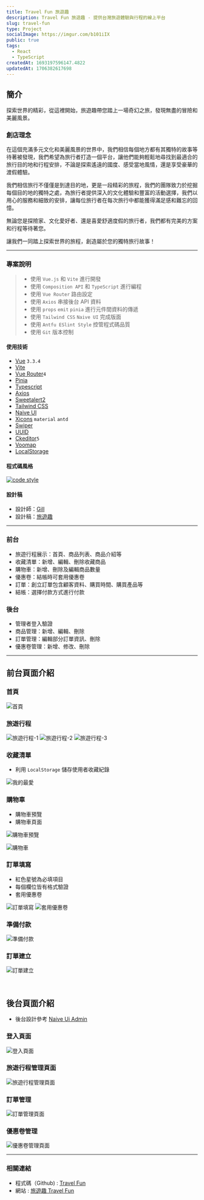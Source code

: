 ```yaml
---
title: Travel Fun 旅遊趣
description: Travel Fun 旅遊趣 - 提供台灣旅遊體驗與行程的線上平台
slug: travel-fun
type: Project
socialImage: https://imgur.com/b101iIX
public: true
tags:
  - React
  - TypeScript
createdAt: 1693197596147.4822
updatedAt: 1706382617698
---
```


## 簡介

探索世界的精彩，從這裡開始，旅遊趣帶您踏上一場奇幻之旅，發現無盡的冒險和美麗風景。

### 創店理念

在這個充滿多元文化和美麗風景的世界中，我們相信每個地方都有其獨特的故事等待著被發現，我們希望為旅行者打造一個平台，讓他們能夠輕鬆地尋找到最適合的旅行目的地和行程安排，不論是探索遙遠的國度、感受當地風情，還是享受豪華的渡假體驗。

我們相信旅行不僅僅是到達目的地，更是一段精彩的旅程，我們的團隊致力於挖掘每個目的地的獨特之處，為旅行者提供深入的文化體驗和豐富的活動選擇，我們以用心的服務和細致的安排，讓每位旅行者在每次旅行中都能獲得滿足感和難忘的回憶。

無論您是探險家、文化愛好者、還是喜愛舒適度假的旅行者，我們都有完美的方案和行程等待著您。

讓我們一同踏上探索世界的旅程，創造屬於您的獨特旅行故事！

---

### 專案說明

> - 使用 `Vue.js` 和 `Vite` 進行開發
> - 使用 `Composition API` 和 `TypeScript` 進行編程
> - 使用 `Vue Router` 路由設定
> - 使用 `Axios` 串接後台 API 資料
> - 使用 `props` `emit` `pinia` 進行元件間資料的傳遞
> - 使用 `Tailwind CSS` `Naive UI` 完成版面
> - 使用 `Antfu ESlint Style` 控管程式碼品質
> - 使用 `Git` 版本控制

#### **使用技術**

- [Vue](https://vuejs.org/) `3.3.4`
- [Vite](https://vitejs.dev/)
- [Vue Router](https://router.vuejs.org/zh/)`4`
- [Pinia](https://pinia.vuejs.org/)
- [Typescript](https://www.typescriptlang.org/)
- [Axios](https://axios-http.com/)
- [Sweetalert2](https://sweetalert2.github.io/#icons)
- [Tailwind CSS](https://tailwindcss.com/)
- [Naive UI](https://www.naiveui.com/zh-CN/dark)
- [Xicons](https://www.xicons.org/#/) `material` `antd`
- [Swiper](https://swiperjs.com/)
- [UUID](https://github.com/uuidjs/uuid)
- [Ckeditor](https://ckeditor.com/ckeditor-5/)`5`
- [Voomap](https://voomap.vercel.app/)
- [LocalStorage](https://developer.mozilla.org/zh-TW/docs/Web/API/Window/localStorage)

#### 程式碼風格

[![code style](https://antfu.me/badge-code-style.svg)](https://github.com/antfu/eslint-config)

#### 設計稿

- 設計師：[Gill](mailto:e26290@gmail.com)
- 設計稿：[旅遊趣](https://www.figma.com/file/OqJyJviIdcYxBlAbnBUuNf/%E5%85%AD%E8%A7%92-%7C-%E6%97%85%E9%81%8A%E8%B6%A3--%E5%8F%B0%E7%81%A3%E6%97%85%E9%81%8A%E5%A5%97%E7%A5%A8%E8%A8%82%E8%B3%BC?type=design&node-id=1-1041&mode=design&t=eoVvXFBNTvKdggr6-0)

---

### 前台

- 旅遊行程展示：首頁、商品列表、商品介紹等
- 收藏清單：新增、編輯、刪除收藏商品
- 購物車：新增、刪除及編輯商品數量
- 優惠卷：結帳時可套用優惠卷
- 訂單：創立訂單包含顧客資料、購買時間、購買產品等
- 結帳：選擇付款方式進行付款

### 後台

- 管理者登入驗證
- 商品管理：新增、編輯、刪除
- 訂單管理：編輯部分訂單資訊、刪除
- 優惠卷管理：新增、修改、刪除

---

## 前台頁面介紹

### 首頁

![首頁](https://github.com/CofCat456/travel-fun/raw/main/.screenshots/1.home.png)

### 旅遊行程

![旅遊行程-1](https://github.com/CofCat456/travel-fun/raw/main/.screenshots/2.products-1.png)
![旅遊行程-2](https://github.com/CofCat456/travel-fun/raw/main/.screenshots/3.products-2.png)
![旅遊行程-3](https://github.com/CofCat456/travel-fun/raw/main/.screenshots/4.products-3.png)

### 收藏清單

- 利用 `LocalStorage` 儲存使用者收藏紀錄

![我的最愛](https://github.com/CofCat456/travel-fun/raw/main/.screenshots/5.wishlist.png)

### 購物車

- 購物車預覽
- 購物車頁面

![購物車預覽](https://github.com/CofCat456/travel-fun/raw/main/.screenshots/6.cart-1.png)

![購物車](https://github.com/CofCat456/travel-fun/raw/main/.screenshots/7.cart-2.png)

### 訂單填寫

- 紅色星號為必填項目
- 每個欄位皆有格式驗證
- 套用優惠卷

![訂單填寫](https://github.com/CofCat456/travel-fun/raw/main/.screenshots/8.order-1.png)
![套用優惠卷](https://github.com/CofCat456/travel-fun/raw/main/.screenshots/9.order-2.png)

### 準備付款

![準備付款](https://github.com/CofCat456/travel-fun/raw/main/.screenshots/10.order-3.png)

### 訂單建立

![訂單建立](https://github.com/CofCat456/travel-fun/raw/main/.screenshots/11.order-4.png)

<br />

## 後台頁面介紹

- 後台設計參考 [Naive Ui Admin](https://github.com/jekip/naive-ui-admin)

### 登入頁面

![登入頁面](https://github.com/CofCat456/travel-fun/raw/main/.screenshots/12.login.png)

### 旅遊行程管理頁面

![旅遊行程管理頁面](https://github.com/CofCat456/travel-fun/raw/main/.screenshots/13.admin-product.png)

### 訂單管理

![訂單管理頁面](https://github.com/CofCat456/travel-fun/raw/main/.screenshots/14.admin-order.png)

### 優惠卷管理

![優惠卷管理頁面](https://github.com/CofCat456/travel-fun/raw/main/.screenshots/15.admin-coupon.png)

---

### 相關連結

- 程式碼（Github) : [Travel Fun](https://github.com/CofCat456/travel-fun)
- 網站 : [旅遊趣 Travel Fun](https://travel-fun.vercel.app/#/)
